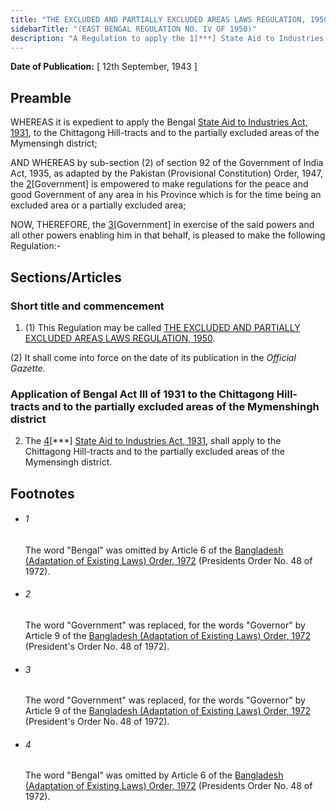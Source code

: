 ```yaml
---
title: "THE EXCLUDED AND PARTIALLY EXCLUDED AREAS LAWS REGULATION, 1950"
sidebarTitle: "(EAST BENGAL REGULATION NO. IV OF 1950)"
description: "A Regulation to apply the 1[***] State Aid to Industries Act, 1931, to the Chittagong Hill-tracts and to the partially excluded areas of the Mymensingh district."
---
```


**Date of Publication:** [ 12th September, 1943 ]

## Preamble

WHEREAS it is expedient to apply the Bengal [State Aid to Industries Act, 1931](/act-154.html "State Aid to Industries Act, 1931"), to the Chittagong Hill-tracts and to the partially excluded areas of the Mymensingh district;

AND WHEREAS by sub-section (2) of section 92 of the Government of India Act, 1935, as adapted by the Pakistan (Provisional Constitution) Order, 1947, the [2](1)[Government] is empowered to make regulations for the peace and good Government of any area in his Province which is for the time being an excluded area or a partially excluded area;

NOW, THEREFORE, the [3](2)[Government] in exercise of the said powers and all other powers enabling him in that behalf, is pleased to make the following Regulation:-

## Sections/Articles

### Short title and commencement

1. (1) This Regulation may be called [THE EXCLUDED AND PARTIALLY EXCLUDED AREAS LAWS REGULATION, 1950](/act-1344.html "THE EXCLUDED AND PARTIALLY EXCLUDED AREAS LAWS REGULATION, 1950").

(2) It shall come into force on the date of its publication in the _Official Gazette._

### Application of Bengal Act III of 1931 to the Chittagong Hill- tracts and to the partially excluded areas of the Mymenshingh district

2. The [4](1)[\*\*\*] [State Aid to Industries Act, 1931](/act-154.html "State Aid to Industries Act, 1931"), shall apply to the Chittagong Hill-tracts and to the partially excluded areas of the Mymensingh district.

## Footnotes

- ###### 1

  The word "Bengal" was omitted by Article 6 of the [Bangladesh (Adaptation of Existing Laws) Order, 1972](/act-388.html "Bangladesh (Adaptation of Existing Laws) Order, 1972 ") (Presidents Order No. 48 of 1972).

- ###### 2

  The word "Government" was replaced, for the words "Governor" by Article 9 of the [Bangladesh (Adaptation of Existing Laws) Order, 1972](/act-388.html "Bangladesh (Adaptation of Existing Laws) Order, 1972 ") (President's Order No. 48 of 1972).

- ###### 3

  The word "Government" was replaced, for the words "Governor" by Article 9 of the [Bangladesh (Adaptation of Existing Laws) Order, 1972](/act-388.html "Bangladesh (Adaptation of Existing Laws) Order, 1972 ") (President's Order No. 48 of 1972).

- ###### 4

  The word "Bengal" was omitted by Article 6 of the [Bangladesh (Adaptation of Existing Laws) Order, 1972](/act-388.html "Bangladesh (Adaptation of Existing Laws) Order, 1972 ") (Presidents Order No. 48 of 1972).
